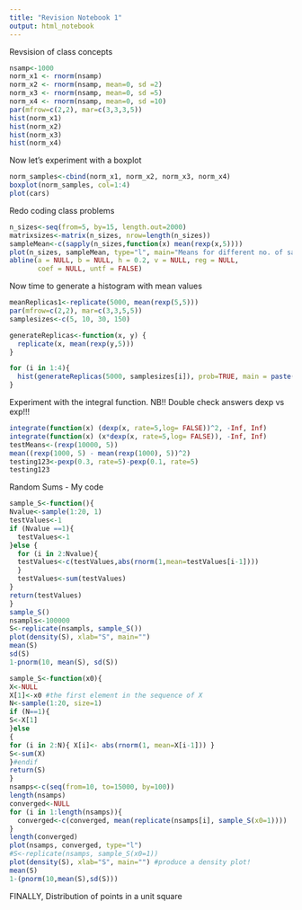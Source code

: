 ```yaml
---
title: "Revision Notebook 1"
output: html_notebook
---
```


Revsision of class concepts



```r
nsamp<-1000
norm_x1 <- rnorm(nsamp)
norm_x2 <- rnorm(nsamp, mean=0, sd =2)
norm_x3 <- rnorm(nsamp, mean=0, sd =5)
norm_x4 <- rnorm(nsamp, mean=0, sd =10)
par(mfrow=c(2,2), mar=c(3,3,3,5))
hist(norm_x1)
hist(norm_x2)
hist(norm_x3)
hist(norm_x4)
```


Now let's experiment with a boxplot

```r
norm_samples<-cbind(norm_x1, norm_x2, norm_x3, norm_x4)
boxplot(norm_samples, col=1:4)
plot(cars)
```

Redo coding class problems 
```r
n_sizes<-seq(from=5, by=15, length.out=2000)
matrixsizes<-matrix(n_sizes, nrow=length(n_sizes))
sampleMean<-c(sapply(n_sizes,function(x) mean(rexp(x,5))))
plot(n_sizes, sampleMean, type="l", main="Means for different no. of samples", col=4)
abline(a = NULL, b = NULL, h = 0.2, v = NULL, reg = NULL,
       coef = NULL, untf = FALSE)
```


Now time to generate a histogram with mean values 

```r
meanReplicas1<-replicate(5000, mean(rexp(5,5)))
par(mfrow=c(2,2), mar=c(3,3,5,5))
samplesizes<-c(5, 10, 30, 150)

generateReplicas<-function(x, y) {
  replicate(x, mean(rexp(y,5)))
}

for (i in 1:4){
  hist(generateReplicas(5000, samplesizes[i]), prob=TRUE, main = paste("n=",samplesizes[i]))
}
```

Experiment with the integral function. NB!! Double check answers dexp vs exp!!!

```r
integrate(function(x) (dexp(x, rate=5,log= FALSE))^2, -Inf, Inf)
integrate(function(x) (x*dexp(x, rate=5,log= FALSE)), -Inf, Inf)
testMeans<-(rexp(10000, 5)) 
mean((rexp(1000, 5) - mean(rexp(1000), 5))^2)
testing123<-pexp(0.3, rate=5)-pexp(0.1, rate=5)
testing123
```


Random Sums - My code

```r
sample_S<-function(){
Nvalue<-sample(1:20, 1)
testValues<-1
if (Nvalue ==1){
  testValues<-1
}else {
  for (i in 2:Nvalue){
  testValues<-c(testValues,abs(rnorm(1,mean=testValues[i-1])))
  }
  testValues<-sum(testValues)
} 
return(testValues)
}
sample_S()
nsampls<-100000
S<-replicate(nsampls, sample_S())
plot(density(S), xlab="S", main="")
mean(S)
sd(S)
1-pnorm(10, mean(S), sd(S))
```


```r
sample_S<-function(x0){
X<-NULL
X[1]<-x0 #the first element in the sequence of X
N<-sample(1:20, size=1)
if (N==1){
S<-X[1]
}else
{
for (i in 2:N){ X[i]<- abs(rnorm(1, mean=X[i-1])) }
S<-sum(X)
}#endif
return(S)
}
nsamps<-c(seq(from=10, to=15000, by=100))
length(nsamps)
converged<-NULL
for (i in 1:length(nsamps)){
  converged<-c(converged, mean(replicate(nsamps[i], sample_S(x0=1))))
}
length(converged)
plot(nsamps, converged, type="l")
#S<-replicate(nsamps, sample_S(x0=1))
plot(density(S), xlab="S", main="") #produce a density plot!
mean(S)
1-(pnorm(10,mean(S),sd(S)))
```

FINALLY, Distribution of points in a unit square


